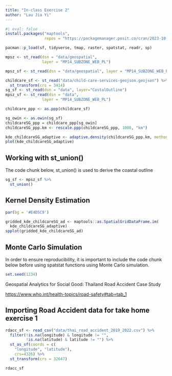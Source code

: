 ```yaml
---
title: "In-class Exercise 2"
author: "Lau Jia Yi"
---
```


```r
#| eval: false
install.packages("maptools", 
                 repos = "https://packagemanager.posit.co/cran/2023-10-13")

```

```r
pacman::p_load(sf, tidyverse, tmap, raster, spatstat, readr, sp)
```

```r
mpsz <- st_read(dsn = "data/geospatial", 
                layer = "MP14_SUBZONE_WEB_PL")
```

```r
mpsz_sf <- st_read(dsn = "data/geospatial", layer = "MP14_SUBZONE_WEB_PL")
```

```r
childcare_sf <- st_read("data/child-care-services-geojson.geojson") %>%
  st_transform(crs = 3414)
sg_sf <- st_read(dsn = "data", layer="CostalOutline")
mpsz_sf <- st_read(dsn = "data", 
                layer = "MP14_SUBZONE_WEB_PL")

```

```r
childcare_ppp <- as.ppp(childcare_sf)
```
```r
sg_owin <- as.owin(sg_sf)
childcareSG_ppp = childcare_ppp[sg_owin]
childcareSG_ppp.km <- rescale.ppp(childcareSG_ppp, 1000, "km")
```

```r
kde_childcareSG_adaptive <- adaptive.density(childcareSG_ppp.km, method="kernel")
plot(kde_childcareSG_adaptive)
```

## Working with st_union()

The code chunk below, st_union() is used to derive the coastal outline

```r
sg_sf <- mpsz_sf %>%
  st_union()

```

## Kernel Density Estimation

```r
par(bg = '#E4D5C9')

gridded_kde_childcareSG_ad <- maptools::as.SpatialGridDataFrame.im(
  kde_childcareSG_adaptive)
spplot(gridded_kde_childcareSG_ad)
```


## Monte Carlo Simulation

In order to ensure reproducibility, it is important to include the code chunk below before using spatstat functions using Monte Carlo simulation.

```r
set.seed(1234)
```

Geospatial Analytics for Social Good: Thailand Road Accident Case Study

<https://www.who.int/health-topics/road-safety#tab=tab_1>

## Importing Road Accident data for take home exercise 1

```r
rdacc_sf <- read_csv("data/thai_road_accident_2019_2022.csv") %>%
  filter(!is.na(longitude) & longitude != "",
         !is.na(latitude) & latitude != "") %>%
  st_as_sf(coords = c(
    "longitude", "latitude"),
    crs=4326) %>%
  st_transform(crs = 32647)

rdacc_sf
```
